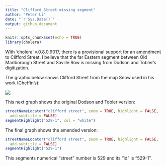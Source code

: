 ```yaml
---
title: "Clifford Street missing segment"
author: "Peter Li"
date: "`r Sys.Date()`"
output: github_document
---
```


```r
knitr::opts_chunk$set(echo = TRUE)
library(cholera)
```

With 'cholera' v.0.8.0.9017, there is a provisional support for an amendment to Clifford Street. I believe that the far Eastern segment between Old Marlborough Street and Saville Row is missing from Dodson and Tobler's digitization.

The graphic below shows Clifford Street from the map Snow used in his work (Cheffin's):

![](clifford.png)

This next graph shows the original Dodson and Tobler version:

```r
streetNameLocator("clifford street", zoom = TRUE, highlight = FALSE, 
  add.subtitle = FALSE)
segmentHighlight("529-1", col = "white")
```

The final graph shows the amended version:

```r
streetNameLocator("clifford street", zoom = TRUE, highlight = FALSE, 
  add.subtitle = FALSE)
segmentHighlight("529-1")
```

This segments numerical "street" number is 529 and its "id" is "529-1".
